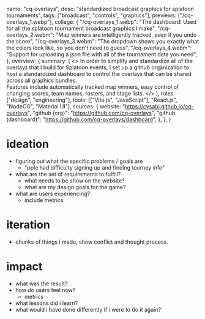   name: "cq-overlays",
  desc: "standardized broadcast graphics for splatoon tournaments",
  tags: ["broadcast", "controls", "graphics"],
  previews: ["/cq-overlays_1.webp"],
  collage: {
    "/cq-overlays_1.webp":
      "The dashboard! Used for all the splatoon tournament broadcast graphics I make",
    "/cq-overlays_2.webm":
      "Map winners are intelligently tracked, even if you undo the score",
    "/cq-overlays_3.webm":
      "The dropdown shows you exactly what the colors look like, so you don't need to guess",
    "/cq-overlays_4.webm":
      "Support for uploading a json file with all of the tournament data you need",
  },
  overview: {
    summary: (
      <>
        In order to simplify and standardize all of the overlays that I build
        for Splatoon events, I set up a github organization to host a
        standardized dashboard to control the overlays that can be shared across
        all graphics bundles.
        <br class="mb-[1.2rem]" />
        Features include automatically tracked map winners, easy control of
        changing scores, team names, rosters, and stage lists.
      </>
    ),
    roles: ["design", "engineering"],
    tools: [["Vite.js", "JavaScript"], "React.js", "NodeCG", "Material UI"],
    sources: {
      website: "https://cysabi.github.io/cq-overlays",
      "github (org)": "https://github.com/cq-overlays",
      "github (dashboard)": "https://github.com/cq-overlays/dashboard",
    },
  },
}

# ideation

- figuring out what the specific problems / goals are
  - "pple had difficulty signing up and finding tourney info"
- what are the set of requirements to fulfill?
  - what needs to be show on the website?
  - what are my design goals for the game?
- what are users experiencing?
  - include metrics

# iteration

- chunks of things i made, show conflict and thought process.

# impact

- what was the result?
- how do users feel now?
  - metrics
- what lessons did i learn?
- what would i have done differently if i were to do it again?
